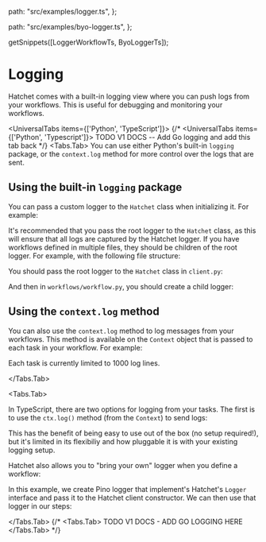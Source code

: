 
  path: "src/examples/logger.ts",
};

  path: "src/examples/byo-logger.ts",
};

  getSnippets([LoggerWorkflowTs, ByoLoggerTs]);

# Logging

Hatchet comes with a built-in logging view where you can push logs from your workflows. This is useful for debugging and monitoring your workflows.

<UniversalTabs items={['Python', 'TypeScript']}>
{/* <UniversalTabs items={['Python', 'Typescript']}> TODO V1 DOCS -- Add Go logging and add this tab back */}
  <Tabs.Tab>
You can use either Python's built-in `logging` package, or the `context.log` method for more control over the logs that are sent.

## Using the built-in `logging` package

You can pass a custom logger to the `Hatchet` class when initializing it. For example:

<Snippet src={snips.python.logger.client} block="rootlogger" />

It's recommended that you pass the root logger to the `Hatchet` class, as this will ensure that all logs are captured by the Hatchet logger. If you have workflows defined in multiple files, they should be children of the root logger. For example, with the following file structure:

<FileTree>
  <FileTree.File name="client.py" />
  <FileTree.File name="worker.py" />
  <FileTree.Folder name="workflows" defaultOpen>
    <FileTree.File name="workflow.py" />
  </FileTree.Folder>
</FileTree>

You should pass the root logger to the `Hatchet` class in `client.py`:

<Snippet src={snips.python.logger.client} block="rootlogger" />

And then in `workflows/workflow.py`, you should create a child logger:

<Snippet src={snips.python.logger.workflow} block="loggingworkflow" />

## Using the `context.log` method

You can also use the `context.log` method to log messages from your workflows. This method is available on the `Context` object that is passed to each task in your workflow. For example:

<Snippet src={snips.python.logger.workflow} block="contextlogger" />

Each task is currently limited to 1000 log lines.

</Tabs.Tab>

<Tabs.Tab>

In TypeScript, there are two options for logging from your tasks. The first is to use the `ctx.log()` method (from the `Context`) to send logs:

<GithubSnippet src={LoggerWorkflowTs} target="Logger" />

This has the benefit of being easy to use out of the box (no setup required!), but it's limited in its flexibiliy and how pluggable it is with your existing logging setup.

Hatchet also allows you to "bring your own" logger when you define a workflow:

<GithubSnippet src={ByoLoggerTs} target="Create Pino logger" />

In this example, we create Pino logger that implement's Hatchet's `Logger` interface and pass it to the Hatchet client constructor. We can then use that logger in our steps:

<GithubSnippet src={ByoLoggerTs} target="Use the logger" />

</Tabs.Tab>
{/* <Tabs.Tab>
TODO V1 DOCS - ADD GO LOGGING HERE
</Tabs.Tab> */}

</UniversalTabs>
